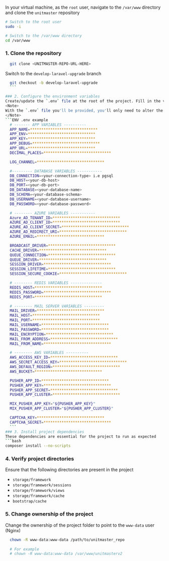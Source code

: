 In your virtual machine, as the `root` user, navigate to the `/var/www` directory and clone the `unitmaster` repository
```bash
# Switch to the root user
sudo -i

# Switch to the /var/www directory
cd /var/www
```
### 1. Clone the repository
```bash
  git clone <UNITMASTER-REPO-URL-HERE>
```
  Switch to the `develop-laravel-upgrade` branch
  ```bash
    git checkout -b develop-laravel-upgrade
    ```

### 2. Configure the environment variables
Create/update the `.env` file at the root of the project. Fill in the variables in the file according to your configurations.
<Note>
  With the `.env` file you'll be provided, you'll only need to alter the database credentials for UnitMaster. This depiction below has been entirely redacted for security purposes
  </Note>
```ENV .env example
    # ------- APP VARIABLES ----------
    APP_NAME=******************************
    APP_ENV=******************************
    APP_KEY=******************************
    APP_DEBUG=******************************
    APP_URL=******************************
    DECIMAL_PLACES=******************************

    LOG_CHANNEL=******************************

    #--------- DATABASE VARIABLES -----------
    DB_CONNECTION=<your-connection-type> i.e pgsql
    DB_HOST=<your-db-host>
    DB_PORT=<your-db-port>
    DB_DATABASE=<your-database-name>
    DB_SCHEMA=<your-database-schema>
    DB_USERNAME=<your-database-username>
    DB_PASSWORD=<your-database-password>

    # -------- AZURE VARIABLES -----------
    Azure_AD_TENANT_ID=******************************
    AZURE_AD_CLIENT_ID=******************************
    AZURE_AD_CLIENT_SECRET=******************************
    AZURE_AD_REDIRECT_URI=******************************
    AZURE_EMAIL=******************************

    BROADCAST_DRIVER=******************************
    CACHE_DRIVER=******************************
    QUEUE_CONNECTION=******************************
    QUEUE_DRIVER=******************************
    SESSION_DRIVER=******************************
    SESSION_LIFETIME=******************************
    SESSION_SECURE_COOKIE=******************************

    # -------- REDIS VARIABLES --------------
    REDIS_HOST=******************************
    REDIS_PASSWORD=******************************
    REDIS_PORT=******************************

    # -------- MAIL SERVER VARIABLES ---------
    MAIL_DRIVER=******************************
    MAIL_HOST=******************************
    MAIL_PORT=******************************
    MAIL_USERNAME=******************************
    MAIL_PASSWORD=******************************
    MAIL_ENCRYPTION=******************************
    MAIL_FROM_ADDRESS=******************************
    MAIL_FROM_NAME=******************************

    # -------- AWS VARIABLES ----------
    AWS_ACCESS_KEY_ID=******************************
    AWS_SECRET_ACCESS_KEY=******************************
    AWS_DEFAULT_REGION=******************************
    AWS_BUCKET=******************************

    PUSHER_APP_ID=******************************
    PUSHER_APP_KEY=******************************
    PUSHER_APP_SECRET=******************************
    PUSHER_APP_CLUSTER=******************************

    MIX_PUSHER_APP_KEY="${PUSHER_APP_KEY}"
    MIX_PUSHER_APP_CLUSTER="${PUSHER_APP_CLUSTER}"

    CAPTCHA_KEY=******************************
    CAPTCHA_SECRET=******************************
    ```
### 3. Install project dependencies
These dependencies are essential for the project to run as expected
```bash
composer install --no-scripts
```

### 4. Verify project directories
Ensure that the following directories are present in the project
  - `storage/framework`
  - `storage/framework/sessions`
  - `storage/framework/views`
  - `storage/framework/cache`
  - `bootstrap/cache`

### 5. Change ownership of the project
Change the ownership of the project folder to point to the `www-data` user (Nginx)
```bash
  chown -R www-data:www-data /path/to/unitmaster_repo
  
  # For example
  # chown -R www-data:www-data /var/www/unitmasterv2
  ```